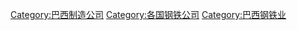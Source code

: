 [[Category:巴西制造公司|Category:巴西制造公司]]
[[Category:各国钢铁公司|Category:各国钢铁公司]]
[[Category:巴西钢铁业|Category:巴西钢铁业]]